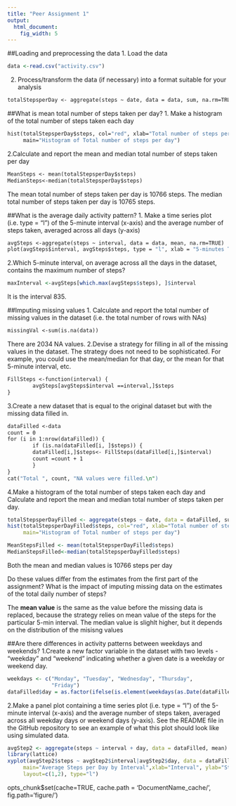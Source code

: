 ```yaml
---
title: "Peer Assignment 1"
output:
  html_document:
    fig_width: 5
---
```

##Loading and preprocessing the data
1. Load the data

```r
data <-read.csv("activity.csv")
```

2. Process/transform the data (if necessary) into a format suitable for your analysis
```rchunk1.2
totalStepsperDay <- aggregate(steps ~ date, data = data, sum, na.rm=TRUE)
```

##What is mean total number of steps taken per day?
1. Make a histogram of the total number of steps taken each day

```rchunk2.1
hist(totalStepsperDay$steps, col="red", xlab="Total number of steps per day", 
     main="Histogram of Total number of steps per day")
```

2.Calculate and report the mean and median total number of steps taken per day
```rchunk2.2
MeanSteps <- mean(totalStepsperDay$steps)
MedianSteps<-median(totalStepsperDay$steps)
```
The mean total number of steps taken per day is 10766 steps.
The median total number of steps taken per day is 10765 steps.

##What is the average daily activity pattern?
1. Make a time series plot (i.e. type = "l") of the 5-minute interval (x-axis) and the average number of steps taken, averaged across all days (y-axis)
```rchunk3.1
avgSteps <-aggregate(steps ~ interval, data = data, mean, na.rm=TRUE)
plot(avgSteps$interval, avgSteps$steps, type = "l", xlab = "5-minutes Time Intervals",ylab = "Average number of steps taken", main = "Average number of Steps Taken at 5 minute Intervals",col = "red")
```

2.Which 5-minute interval, on average across all the days in the dataset, contains the maximum number of steps?
``` r
maxInterval <-avgSteps[which.max(avgSteps$steps), ]$interval
```
It is the interval 835.

##Imputing missing values
1. Calculate and report the total number of missing values in the dataset (i.e. the total number of rows with NAs)
```rchunk4.1
missingVal <-sum(is.na(data))
```
There are 2034 NA values.
2.Devise a strategy for filling in all of the missing values in the dataset. The strategy does not need to be sophisticated. For example, you could use the mean/median for that day, or the mean for that 5-minute interval, etc.
```rchunk4.2
FillSteps <-function(interval) {
        avgSteps[avgSteps$interval ==interval,]$steps
}
```
3.Create a new dataset that is equal to the original dataset but with the missing data filled in.
```rchunk4.3
dataFilled <-data
count = 0
for (i in 1:nrow(dataFilled)) {
        if (is.na(dataFilled[i, ]$steps)) {
        dataFilled[i,]$steps<- FillSteps(dataFilled[i,]$interval)
        count =count + 1
        }        
}
cat("Total ", count, "NA values were filled.\n")
```
4.Make a histogram of the total number of steps taken each day and Calculate and report the mean and median total number of steps taken per day.
```r
totalStepsperDayFilled <- aggregate(steps ~ date, data = dataFilled, sum, na.rm=TRUE)
hist(totalStepsperDayFilled$steps, col="red", xlab="Total number of steps per day", 
     main="Histogram of Total number of steps per day")

MeanStepsFilled <- mean(totalStepsperDayFilled$steps)
MedianStepsFilled<-median(totalStepsperDayFilled$steps)
```
Both the mean and median values is 10766 steps per day

Do these values differ from the estimates from the first part of the assignment? What is the impact of imputing missing data on the estimates of the total daily number of steps?  

The **mean value** is the same as the value before the missing data is replaced, because the strategy relies on mean value of the steps for the particular 5-min interval. The median value is slighlt higher, but it depends on the distribution of the misisng values

##Are there differences in activity patterns between weekdays and weekends?
1.Create a new factor variable in the dataset with two levels - "weekday" and "weekend" indicating whether a given date is a weekday or weekend day.
```r
weekdays <- c("Monday", "Tuesday", "Wednesday", "Thursday", 
              "Friday")
dataFilled$day = as.factor(ifelse(is.element(weekdays(as.Date(dataFilled$date)),weekdays), "Weekday", "Weekend"))
```
2.Make a panel plot containing a time series plot (i.e. type = "l") of the 5-minute interval (x-axis) and the average number of steps taken, averaged across all weekday days or weekend days (y-axis). See the README file in the GitHub repository to see an example of what this plot should look like using simulated data.
``` r
avgStep2 <- aggregate(steps ~ interval + day, data = dataFilled, mean)
library(lattice)
xyplot(avgStep2$steps ~ avgStep2$interval|avgStep2$day, data = dataFilled,
     main="Average Steps per Day by Interval",xlab="Interval", ylab="Steps",
     layout=c(1,2), type="l")
```
opts_chunk$set(cache=TRUE, cache.path = 'DocumentName_cache/', fig.path='figure/')